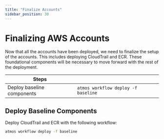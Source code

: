 ```yaml
---
title: "Finalize Accounts"
sidebar_position: 30
---
```


# Finalizing AWS Accounts

Now that all the accounts have been deployed, we need to finalize the setup of the accounts. This includes deploying CloudTrail and ECR. These foundational components will be necessary to move forward with the rest of the deployment.

| Steps                         |                                             |
| ----------------------------- | ------------------------------------------- |
| Deploy baseline components    | `atmos workflow deploy -f baseline`         |

## Deploy Baseline Components

Deploy CloudTrail and ECR with the following workflow:

```bash
atmos workflow deploy -f baseline
```
